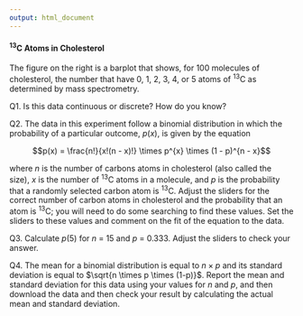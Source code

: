 ```yaml
---
output: html_document
---
```


#### ^13^C Atoms in Cholesterol

The figure on the right is a barplot that shows, for 100 molecules of cholesterol, the number that have 0, 1, 2, 3, 4, or 5 atoms of ^13^C as determined by mass spectrometry.

Q1. Is this data continuous or discrete? How do you know?

Q2. The data in this experiment follow a binomial distribution in which the probability of a particular outcome, $p(x)$, is given by the equation

$$p(x) = \frac{n!}{x!(n - x)!} \times p^{x} \times (1 - p)^{n - x}$$

where *n* is the number of carbons atoms in cholesterol (also called the size), *x* is the number of ^13^C atoms in a molecule, and *p* is the probability that a randomly selected carbon atom is ^13^C. Adjust the sliders for the correct number of carbon atoms in cholesterol and the probability that an atom is ^13^C; you will need to do some searching to find these values. Set the sliders to these values and comment on the fit of the equation to the data.

Q3. Calculate $p(5)$ for *n* = 15 and *p* = 0.333. Adjust the sliders to check your answer.

Q4. The mean for a binomial distribution is equal to $n \times p$ and its standard deviation is equal to $\sqrt{n \times p \times (1-p)}$. Report the mean and standard deviation for this data using your values for $n$ and $p$, and then download the data and then check your result by calculating the actual mean and standard deviation.
